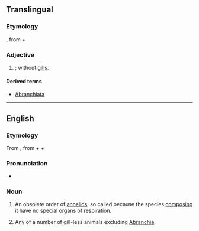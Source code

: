 {{also|Abranchiata}}
==Translingual==

===Etymology===
{{etyl|NL.|mul}}, from {{etyl|grc|mul}} {{term|lang=grc|ἀ-||tr=a-|not}} + {{term|lang=grc|βράγχια||tr=branchia|gills}} {{suffix||ata|lang=mul}}

===Adjective===
{{head|mul|adjective}}

# {{non-gloss definition|lang=mul|Used as a [[specific epithet]]}}; without [[gill]]s.

====Derived terms====
* [[Abranchiata]]

----

==English==
{{wikispecies}}
===Etymology===
From {{etyl|NL.|en}}, from {{etyl|grc|en}} {{term|lang=grc|ἀ-||tr=a-|not}} + {{term|lang=grc|βράγχια||tr=branchia|gills}} + {{term|-ata|lang=la}}

===Pronunciation===
* {{a|US}} {{IPA|/eɪˈbɹæŋ.kiˌɑ.tə/|/eɪˈbɹæŋ.kiˌeɪ.tə/}}

===Noun===
{{en-noun|-}}

# {{context|zoology|lang=en}} An obsolete order of [[annelid]]s, so called because the species [[composing]] it have no special organs of respiration.
# Any of a number of gill-less animals excluding [[Abranchia]].